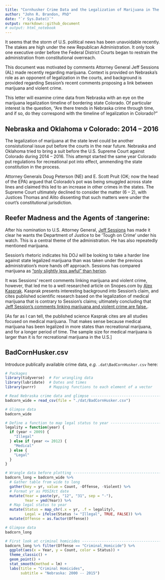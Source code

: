 ```yaml
---
title: "Cornhusker Crime Data and the Legalization of Marijuana in The Centenial State"
author: "John R. Brandon, PhD"
date: "`r Sys.Date()`"
output: rmarkdown::github_document
# output: html_notebook
---
```


It seems that the storm of U.S. political news has been unavoidable recently. The stakes are high under the new Republican Administration. It only took one executive order before the Federal District Courts began to restrain the administration from constitutional overreach. 

This document was motivated by comments Attorney General Jeff Sessions (AL) made recently regarding marijuana. Context is provided on Nebraska's role as an opponent of legalization in the courts, and background is provided regarding Session's recent comments proposing a link between marijuana and violent crime.

This letter will examine crime data from Nebraska with an eye on the marijuana legalization timeline of bordering state Colorado. Of particular interest is the question, "Are there trends in Nebraska crime through time, and if so, do they correspond with the timeline of legalization in Colorado?" 

## Nebraska and Oklahoma *v* Colorado: 2014 -- 2016

The legalization of marijuana at the state level could be another consistutional issue put before the courts in the near future. Nebraska and Oklahoma tried to bring a suit before the U.S. Supreme Court against Colorado during 2014 -- 2016. This attempt started the same year Colorado put regulations for recreational pot into effect, ammending the state constitution in the process. 

Attorney Generals Doug Peterson (NE) and E. Scott Pruit (OK; now the head of the EPA) argued that Colorado's pot was being smuggled across state lines and claimed this led to an increase in other crimes in the states. The Supreme Court ultimately declined to consider the matter (6 -- 2), with Justices Thomas and Alito dissenting that such matters were under the court's constitutional  jurisdiction. 

## Reefer Madness and the Agents of :tangerine:

After his nomination to U.S. Attorney General, [Jeff Sessions](https://en.wikipedia.org/wiki/Jeff_Sessions) has made it clear he wants the Department of Justice to be 'Tough on Crime' under his watch. This is a central theme of the administration. He has also repeatedly mentioned marijuana.

Session's rhetoric indicates his DOJ will be looking to take a harder line against state legalized marijuana than was taken under the previous administration's more hands off approach. Sessions has compared marijuana as ["only slightly less awful" than herion](http://time.com/4703888/jeff-sessions-marijuana-heroin-opioid/). 

It was Sessions' recent comments linking marijuana and violent crime, however, that led me to a well researched article on Snopes.com by [Alex Kasprak](http://www.snopes.com/author/alex/). Kasprak presents interesting background into Session's claim, and cites published scientific research based on the legalization of medical marijuana that is contrary to Session's claims; ultimately concluding that [Jeff Session's comments linking marijuana and violent crime are false.](http://www.snopes.com/marijuana-legalization-violent-crime/).

[As far as I can tell, the published science Kasprak cites are all studies focused on medical marijuana. That makes sense because medical marijuana has been legalized in more states than recreational marijuana, and for a longer period of time. The sample size for medical marijuana is larger than it is for recreational marijuana in the U.S.]

## BadCornHusker.csv

Introduce publically available crime data, *e.g.* `.dat\BadCornHusker.csv` here:
```r
# Packages
library(tidyverse)  # For wrangling data
library(lubridate)  # Dates and times
library(purrr)      # Mapping functions to each element of a vector

# Read Nebraska crime data and glimpse -----------------------------------------
badcorn_wide = read_csv(file = "./dat/BadCornHusker.csv")

# Glimpse data
badcorn_wide  
```

```r
# Define a function to map legal status to year --------------------------------
legality = function(year) {
  if (year < 2009) {
    "Illegal"
  } else if (year <= 2012) {
    "Medical"
  } else {
    "Legal"
  }
}
```

```r
# Wrangle data before plotting -------------------------------------------------
badcorn_long = badcorn_wide %>%
  # Gather table from wide to long
  gather(key = yr, value = Count, -Offense, -Violent) %>%
  # Format yr as POSIXct date
  mutate(Year = paste(yr, "12", "31", sep = "-"),
         Year = ymd(Year)) %>%
  # Map legal status to year
  mutate(Status = map_chr(.x = yr, .f = legality),
         Legal = ifelse(Status != "Illegal", TRUE, FALSE)) %>%
  mutate(Offense = as.factor(Offense))

# Glimpse data
badcorn_long

```

```r
# First look at criminal homicides ---------------------------------------------
badcorn_long %>% filter(Offense == "Criminal_Homicide") %>%
  ggplot(aes(x = Year, y = Count, color = Status)) +
  theme_classic() +
  geom_point() +
  stat_smooth(method = lm) +
  labs(title = "Criminal Homicides",
       subtitle = "Nebraska: 2000 -- 2015")
```



